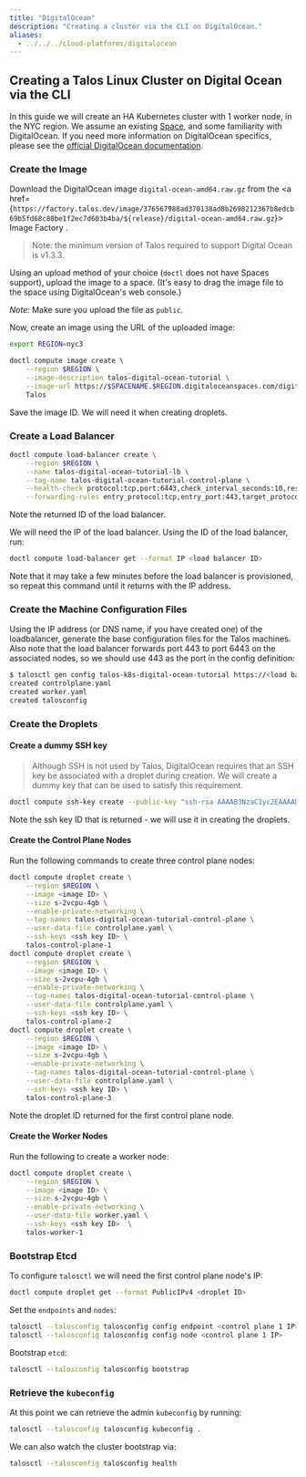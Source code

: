```yaml
---
title: "DigitalOcean"
description: "Creating a cluster via the CLI on DigitalOcean."
aliases:
  - ../../../cloud-platforms/digitalocean
---
```



## Creating a Talos Linux Cluster on Digital Ocean via the CLI

In this guide we will create an HA Kubernetes cluster with 1 worker node, in the NYC region.
We assume an existing [Space](https://www.digitalocean.com/docs/spaces/), and some familiarity with DigitalOcean.
If you need more information on DigitalOcean specifics, please see the [official DigitalOcean documentation](https://www.digitalocean.com/docs/).

### Create the Image

Download the DigitalOcean image `digital-ocean-amd64.raw.gz` from the <a href={`https://factory.talos.dev/image/376567988ad370138ad8b2698212367b8edcb69b5fd68c80be1f2ec7d603b4ba/${release}/digital-ocean-amd64.raw.gz`}>
  Image Factory
</a>.

>Note: the minimum version of Talos required to support Digital Ocean is v1.3.3.

Using an upload method of your choice (`doctl` does not have Spaces support), upload the image to a space.
(It's easy to drag the image file to the space using DigitalOcean's web console.)

*Note:* Make sure you upload the file as `public`.

Now, create an image using the URL of the uploaded image:

```bash
export REGION=nyc3

doctl compute image create \
    --region $REGION \
    --image-description talos-digital-ocean-tutorial \
    --image-url https://$SPACENAME.$REGION.digitaloceanspaces.com/digital-ocean-amd64.raw.gz \
    Talos
```

Save the image ID.
We will need it when creating droplets.

### Create a Load Balancer

```bash
doctl compute load-balancer create \
    --region $REGION \
    --name talos-digital-ocean-tutorial-lb \
    --tag-name talos-digital-ocean-tutorial-control-plane \
    --health-check protocol:tcp,port:6443,check_interval_seconds:10,response_timeout_seconds:5,healthy_threshold:5,unhealthy_threshold:3 \
    --forwarding-rules entry_protocol:tcp,entry_port:443,target_protocol:tcp,target_port:6443
```

Note the returned ID of the load balancer.

We will need the IP of the load balancer.
Using the ID of the load balancer, run:

```bash
doctl compute load-balancer get --format IP <load balancer ID>
```

Note that it may take a few minutes before the load balancer is provisioned, so repeat this command until it returns with the IP address.

### Create the Machine Configuration Files

Using the IP address (or DNS name, if you have created one) of the loadbalancer, generate the base configuration files for the Talos machines.
Also note that the load balancer forwards port 443 to port 6443 on the associated nodes, so we should use 443 as the port in the config definition:

```bash
$ talosctl gen config talos-k8s-digital-ocean-tutorial https://<load balancer IP or DNS>:443
created controlplane.yaml
created worker.yaml
created talosconfig
```

### Create the Droplets

#### Create a dummy SSH key

> Although SSH is not used by Talos, DigitalOcean requires that an SSH key be associated with a droplet during creation.
> We will create a dummy key that can be used to satisfy this requirement.

```bash
doctl compute ssh-key create --public-key "ssh-rsa AAAAB3NzaC1yc2EAAAADAQABAAABAQDbl0I1s/yOETIKjFr7mDLp8LmJn6OIZ68ILjVCkoN6lzKmvZEqEm1YYeWoI0xgb80hQ1fKkl0usW6MkSqwrijoUENhGFd6L16WFL53va4aeJjj2pxrjOr3uBFm/4ATvIfFTNVs+VUzFZ0eGzTgu1yXydX8lZMWnT4JpsMraHD3/qPP+pgyNuI51LjOCG0gVCzjl8NoGaQuKnl8KqbSCARIpETg1mMw+tuYgaKcbqYCMbxggaEKA0ixJ2MpFC/kwm3PcksTGqVBzp3+iE5AlRe1tnbr6GhgT839KLhOB03j7lFl1K9j1bMTOEj5Io8z7xo/XeF2ZQKHFWygAJiAhmKJ dummy@dummy.local" dummy

```

Note the ssh key ID that is returned - we will use it in creating the droplets.

#### Create the Control Plane Nodes

Run the following commands to create three control plane nodes:

```bash
doctl compute droplet create \
    --region $REGION \
    --image <image ID> \
    --size s-2vcpu-4gb \
    --enable-private-networking \
    --tag-names talos-digital-ocean-tutorial-control-plane \
    --user-data-file controlplane.yaml \
    --ssh-keys <ssh key ID> \
    talos-control-plane-1
doctl compute droplet create \
    --region $REGION \
    --image <image ID> \
    --size s-2vcpu-4gb \
    --enable-private-networking \
    --tag-names talos-digital-ocean-tutorial-control-plane \
    --user-data-file controlplane.yaml \
    --ssh-keys <ssh key ID> \
    talos-control-plane-2
doctl compute droplet create \
    --region $REGION \
    --image <image ID> \
    --size s-2vcpu-4gb \
    --enable-private-networking \
    --tag-names talos-digital-ocean-tutorial-control-plane \
    --user-data-file controlplane.yaml \
    --ssh-keys <ssh key ID> \
    talos-control-plane-3
```

Note the droplet ID returned for the first control plane node.

#### Create the Worker Nodes

Run the following to create a worker node:

```bash
doctl compute droplet create \
    --region $REGION \
    --image <image ID> \
    --size s-2vcpu-4gb \
    --enable-private-networking \
    --user-data-file worker.yaml \
    --ssh-keys <ssh key ID>  \
    talos-worker-1
```

### Bootstrap Etcd

To configure `talosctl` we will need the first control plane node's IP:

```bash
doctl compute droplet get --format PublicIPv4 <droplet ID>
```

Set the `endpoints` and `nodes`:

```bash
talosctl --talosconfig talosconfig config endpoint <control plane 1 IP>
talosctl --talosconfig talosconfig config node <control plane 1 IP>
```

Bootstrap `etcd`:

```bash
talosctl --talosconfig talosconfig bootstrap
```

### Retrieve the `kubeconfig`

At this point we can retrieve the admin `kubeconfig` by running:

```bash
talosctl --talosconfig talosconfig kubeconfig .
```

We can also watch the cluster bootstrap via:

```bash
talosctl --talosconfig talosconfig health
```

